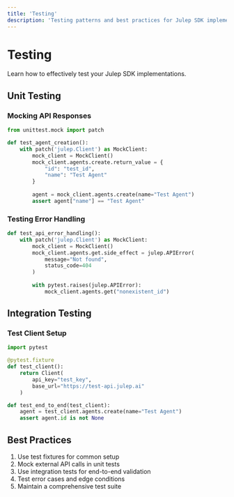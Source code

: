 ```yaml
---
title: 'Testing'
description: 'Testing patterns and best practices for Julep SDK implementations'
---
```


# Testing

Learn how to effectively test your Julep SDK implementations.

## Unit Testing

### Mocking API Responses
```python
from unittest.mock import patch

def test_agent_creation():
    with patch('julep.Client') as MockClient:
        mock_client = MockClient()
        mock_client.agents.create.return_value = {
            "id": "test_id",
            "name": "Test Agent"
        }
        
        agent = mock_client.agents.create(name="Test Agent")
        assert agent["name"] == "Test Agent"
```

### Testing Error Handling
```python
def test_api_error_handling():
    with patch('julep.Client') as MockClient:
        mock_client = MockClient()
        mock_client.agents.get.side_effect = julep.APIError(
            message="Not found",
            status_code=404
        )
        
        with pytest.raises(julep.APIError):
            mock_client.agents.get("nonexistent_id")
```

## Integration Testing

### Test Client Setup
```python
import pytest

@pytest.fixture
def test_client():
    return Client(
        api_key="test_key",
        base_url="https://test-api.julep.ai"
    )

def test_end_to_end(test_client):
    agent = test_client.agents.create(name="Test Agent")
    assert agent.id is not None
```

## Best Practices

1. Use test fixtures for common setup
2. Mock external API calls in unit tests
3. Use integration tests for end-to-end validation
4. Test error cases and edge conditions
5. Maintain a comprehensive test suite 